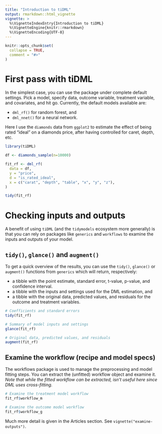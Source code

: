 ```yaml
---
title: "Introduction to tiDML"
output: rmarkdown::html_vignette
vignette: >
  %\VignetteIndexEntry{Introduction to tiDML}
  %\VignetteEngine{knitr::rmarkdown}
  %\VignetteEncoding{UTF-8}
---
```


```r
knitr::opts_chunk$set(
  collapse = TRUE,
  comment = "#>"
)
```
# First pass with tiDML

In the simplest case, you can use the package under complete default settings. Pick a model, specify data, outcome variable, treatment variable, and covariates, and hit go. Currently, the default models available are:

- `dml_rf()` for random forest, and
- `dml_nnet()` for a neural network.

Here I use the `diamonds` data from `ggplot2` to estimate the effect of being rated "ideal" on a diamonds price, after having controlled for caret, depth, etc.


```r
library(tiDML)

df <- diamonds_sample(n=10000)

fit_rf <- dml_rf(
  data = df,
  y = "price",
  d = "is_rated_ideal",
  x = c("carat", "depth", "table", "x", "y", "z"),
)

tidy(fit_rf)
```

# Checking inputs and outputs

A benefit of using `tiDML` (and the `tidymodels` ecosystem more generally) is that you can rely on packages like `generics` and `workflows` to examine the inputs and outputs of your model.

## `tidy()`, `glance()` and `augment()`

To get a quick overview of the results, you can use the `tidy()`, `glance()` or `augment()` functions from `generics` which will return, respectively:

- a tibble with the point estimate, standard error, t-value, p-value, and confidence interval.
- a tibble with the inputs and settings used for the DML estimation, and
- a tibble with the original data, predicted values, and residuals for the outcome and treatment variables.

```r
# Coefficients and standard errors
tidy(fit_rf)

# Summary of model inputs and settings
glance(fit_rf)

# Original data, predicted values, and residuals
augment(fit_rf)
```

## Examine the workflow (recipe and model specs)

The workflows package is used to manage the preprocessing and model fitting steps. You can extract the (unfitted) workflow object and examine it. *Note that while the fitted workflow can be extracted, isn't useful here since DML uses cross-fitting.* 

```r
# Examine the treatment model workflow
fit_rf$workflow_m

# Examine the outcome model workflow
fit_rf$workflow_g
```

Much more detail is given in the Articles section. See `vignette("examine-outputs")`.
